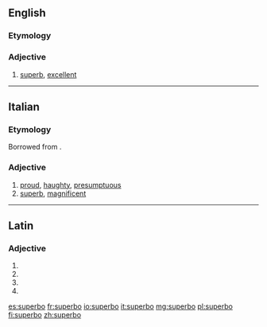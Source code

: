 ==English==

===Etymology===
{{suffix|superb|o}}

===Adjective===
{{en-adj}}

# {{context|slang|lang=en}} [[superb]], [[excellent]]

----
==Italian==

===Etymology===
Borrowed from {{etyl|la|it}} {{term|superbus|lang=la}}.

===Adjective===
{{it-adj|superb}}

# [[proud]], [[haughty]], [[presumptuous]]
# [[superb]], [[magnificent]]

----

==Latin==

===Adjective===
{{la-adj-form|superbō}}

# {{inflection of|superbus||dat|m|s|lang=la}}
# {{inflection of|superbus||dat|n|s|lang=la}}
# {{inflection of|superbus||abl|m|s|lang=la}}
# {{inflection of|superbus||abl|n|p|lang=la}}

[[es:superbo]]
[[fr:superbo]]
[[io:superbo]]
[[it:superbo]]
[[mg:superbo]]
[[pl:superbo]]
[[fi:superbo]]
[[zh:superbo]]